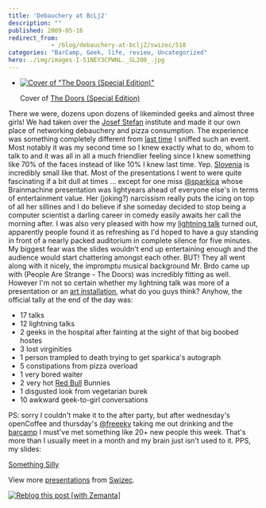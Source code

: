```yaml
---
title: 'Debauchery at BcLj2'
description: ""
published: 2009-05-16
redirect_from: 
            - /blog/debauchery-at-bclj2/swizec/518
categories: "BarCamp, Geek, life, review, Uncategorized"
hero: ./img/images-I-51NEY3CPWNL._SL200_.jpg
---
```


-   [![Cover of "The Doors (Special Edition)"](./img/images-I-51NEY3CPWNL._SL200_.jpg 'Cover of "The Doors (Special Edition)"')](http://www.amazon.com/Doors-Special-Gretchen-Becker/dp/B00005NB8K%3FSubscriptionId%3D0G81C5DAZ03ZR9WH9X82%26tag%3Dzemanta-20%26linkCode%3Dxm2%26camp%3D2025%26creative%3D165953%26creativeASIN%3DB00005NB8K)

    Cover of [The Doors (Special Edition)](http://www.amazon.com/Doors-Special-Gretchen-Becker/dp/B00005NB8K%3FSubscriptionId%3D0G81C5DAZ03ZR9WH9X82%26tag%3Dzemanta-20%26linkCode%3Dxm2%26camp%3D2025%26creative%3D165953%26creativeASIN%3DB00005NB8K)

There we were, dozens upon dozens of likeminded geeks and almost three girls! We had taken over the [Josef Stefan](http://en.wikipedia.org/wiki/Joseph_Stefan "Joseph Stefan") institute and made it our own place of networking debauchery and pizza consumption. The experience was something completely different from [last time](http://swizec.com/blog/my-barcamp-ljubljana-report/swizec/16) I sniffed such an event. Most notably it was my second time so I knew exactly what to do, whom to talk to and it was all in all a much friendlier feeling since I knew something like 70% of the faces instead of like 10% I knew last time. Yep. [Slovenia](<http://maps.google.com/maps?ll=46.05,14.5&spn=10.0,10.0&q=46.05,14.5 (Slovenia)&t=h> "Slovenia") is incredibly small like that. Most of the presentations I went to were quite fascinating if a bit dull at times ... except for one miss [@sparkica](http://twitter.com/sparkica) whose Brainmachine presentation was lightyears ahead of everyone else's in terms of entertainment value. Her (joking?) narcissism really puts the icing on top of all her sillines and I do believe if she someday decided to stop being a computer scientist a darling career in comedy easily awaits her call the morning after. I was also very pleased with how my [lightning talk](http://en.wikipedia.org/wiki/Lightning_Talk "Lightning Talk") turned out, apparently people found it as refreshing as I'd hoped to have a guy standing in front of a nearly packed auditorium in complete silence for five minutes. My biggest fear was the slides wouldn't end up entertaining enough and the audience would start chattering amongst each other. BUT! They all went along with it nicely, the impromptu musical background Mr. Brdo came up with (People Are Strange - The Doors) was incredibly fitting as well. However I'm not so certain whether my lightning talk was more of a presentation or an [art installation](http://en.wikipedia.org/wiki/Installation_art "Installation art"), what do you guys think? Anyhow, the official tally at the end of the day was:

-   17 talks
-   12 lightning talks
-   2 geeks in the hospital after fainting at the sight of that big boobed hostes
-   3 lost virginities
-   1 person trampled to death trying to get sparkica's autograph
-   5 constipations from pizza overload
-   1 very bored waiter
-   2 very hot [Red Bull](http://en.wikipedia.org/wiki/Red_Bull "Red Bull") Bunnies
-   1 disgusted look from vegetarian burek
-   10 awkward geek-to-girl conversations

PS: sorry I couldn't make it to the after party, but after wednesday's openCoffee and thursday's [@freeeky](http://twitter.com/freeeky) taking me out drinking and the [barcamp](http://barcamp.org/ "BarCamp") I must've met something like 20+ new people this week. That's more than I usually meet in a month and my brain just isn't used to it. PPS, my slides:

[Something Silly](http://www.slideshare.net/Swizec/something-silly?type=presentation "Something Silly")

View more [presentations](http://www.slideshare.net/) from [Swizec](http://www.slideshare.net/Swizec).

[![Reblog this post \[with Zemanta\]](http://img.zemanta.com/reblog_e.png?x-id=81f04b92-4a50-4c6b-b28d-9fe5a1822eac)](http://reblog.zemanta.com/zemified/81f04b92-4a50-4c6b-b28d-9fe5a1822eac/ "Reblog this post \[with Zemanta]")
